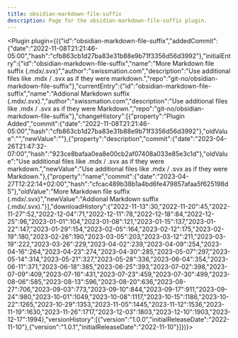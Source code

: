 ---
title: obsidian-markdown-file-suffix
description: Page for the obsidian-markdown-file-suffix plugin.
---


<Plugin plugin={({"id":"obsidian-markdown-file-suffix","addedCommit":{"date":"2022-11-08T21:21:46-05:00","hash":"cfb863cb1d27ba83e31b88e9b71f3356d56d3992"},"initialEntry":{"id":"obsidian-markdown-file-suffix","name":"More Markdown file suffix (.mdx/.svx)","author":"swissmation.com","description":"Use additional files like .mdx / .svx as if they were markdown.","repo":"git-no/obsidian-markdown-file-suffix"},"currentEntry":{"id":"obsidian-markdown-file-suffix","name":"Addional Markdown suffix (.mdx/.svx).","author":"swissmation.com","description":"Use additional files like .mdx / .svx as if they were Markdown.","repo":"git-no/obsidian-markdown-file-suffix"},"changeHistory":[{"property":"Plugin Added","commit":{"date":"2022-11-08T21:21:46-05:00","hash":"cfb863cb1d27ba83e31b88e9b71f3356d56d3992"},"oldValue":"","newValue":""},{"property":"description","commit":{"date":"2023-04-26T21:47:32-07:00","hash":"923ce8bafaa0ea8e00cb2af07408a033e85e3c1d"},"oldValue":"Use additional files like .mdx / .svx as if they were markdown.","newValue":"Use additional files like .mdx / .svx as if they were Markdown."},{"property":"name","commit":{"date":"2023-04-27T12:22:14+02:00","hash":"cfcac489b38b1a4bd6fe479857afaa5f625198d5"},"oldValue":"More Markdown file suffix (.mdx/.svx)","newValue":"Addional Markdown suffix (.mdx/.svx)."}],"downloadHistory":{"2022-11-13":30,"2022-11-20":45,"2022-11-27":52,"2022-12-04":71,"2022-12-11":78,"2022-12-18":84,"2022-12-25":96,"2023-01-01":104,"2023-01-08":121,"2023-01-15":137,"2023-01-22":147,"2023-01-29":154,"2023-02-05":164,"2023-02-12":175,"2023-02-19":180,"2023-02-26":190,"2023-03-05":203,"2023-03-12":211,"2023-03-19":222,"2023-03-26":229,"2023-04-02":239,"2023-04-09":254,"2023-04-16":264,"2023-04-23":274,"2023-04-30":285,"2023-05-07":297,"2023-05-14":314,"2023-05-21":327,"2023-05-28":336,"2023-06-04":354,"2023-06-11":371,"2023-06-18":385,"2023-06-25":393,"2023-07-02":398,"2023-07-09":409,"2023-07-16":431,"2023-07-23":459,"2023-07-30":499,"2023-08-06":585,"2023-08-13":596,"2023-08-20":636,"2023-08-27":706,"2023-09-03":773,"2023-09-10":844,"2023-09-17":911,"2023-09-24":980,"2023-10-01":1049,"2023-10-08":1117,"2023-10-15":1186,"2023-10-22":1265,"2023-10-29":1353,"2023-11-05":1445,"2023-11-12":1536,"2023-11-19":1630,"2023-11-26":1717,"2023-12-03":1803,"2023-12-10":1903,"2023-12-17":1994},"versionHistory":[{"version":"1.0.0","initialReleaseDate":"2022-11-10"},{"version":"1.0.1","initialReleaseDate":"2022-11-10"}]})}></Plugin>